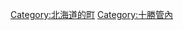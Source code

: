 {{Commonscat|Toyokoro}}
{{Catmore}}

{{DEFAULTSORT:Toyokoro}}
[[Category:北海道的町|Category:北海道的町]]
[[Category:十勝管內|Category:十勝管內]]
